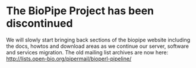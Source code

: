 = The BioPipe Project has been discontinued =


We will slowly start bringing back sections of the biopipe website including the docs, howtos and download areas as we continue our server, software and services migration. The old mailing list archives are now here: http://lists.open-bio.org/pipermail/bioperl-pipeline/